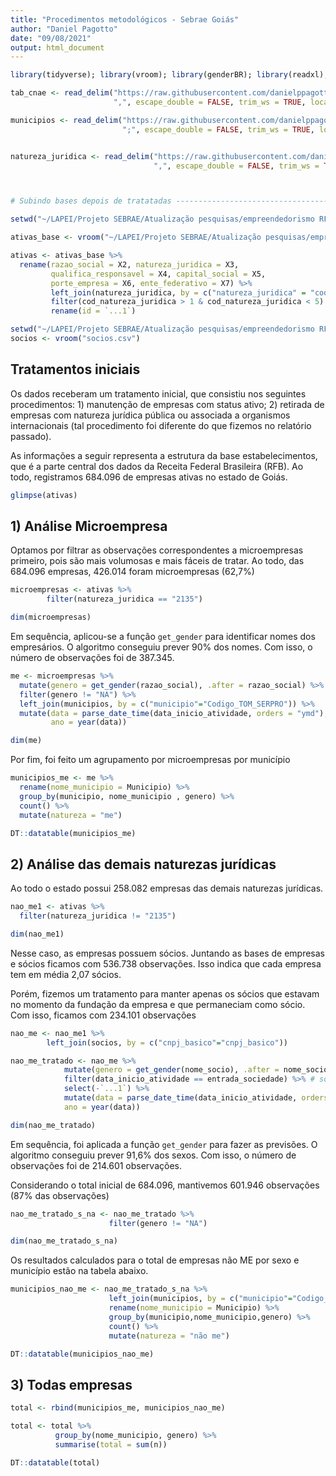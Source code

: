 ```yaml
---
title: "Procedimentos metodológicos - Sebrae Goiás"
author: "Daniel Pagotto"
date: "09/08/2021"
output: html_document
---
```


```r
library(tidyverse); library(vroom); library(genderBR); library(readxl); library(lubridate)

tab_cnae <- read_delim("https://raw.githubusercontent.com/danielppagotto/Sebrae-go-mulheres/main/bases%20de%20apoio/cnae.csv",
                       ",", escape_double = FALSE, trim_ws = TRUE, locale = locale(encoding = "windows-1252"))

municipios <- read_delim("https://raw.githubusercontent.com/danielppagotto/Sebrae-go-mulheres/main/bases%20de%20apoio/municipios_serpro.csv",
                         ";", escape_double = FALSE, trim_ws = TRUE, locale = locale(encoding = "windows-1252"))


natureza_juridica <- read_delim("https://raw.githubusercontent.com/danielppagotto/Sebrae-go-mulheres/main/bases%20de%20apoio/natureza_juridica.csv",
                                ",", escape_double = FALSE, trim_ws = TRUE, locale = locale(encoding = "windows-1252")) 



# Subindo bases depois de tratatadas -------------------------------------------

setwd("~/LAPEI/Projeto SEBRAE/Atualização pesquisas/empreendedorismo RFB/empresas")

ativas_base <- vroom("~/LAPEI/Projeto SEBRAE/Atualização pesquisas/empreendedorismo RFB/empresas/empresas_ativas.csv")

ativas <- ativas_base %>% 
  rename(razao_social = X2, natureza_juridica = X3, 
         qualifica_responsavel = X4, capital_social = X5,
         porte_empresa = X6, ente_federativo = X7) %>% 
         left_join(natureza_juridica, by = c("natureza_juridica" = "cod_subclass_natureza_juridica")) %>% 
         filter(cod_natureza_juridica > 1 & cod_natureza_juridica < 5) %>% 
         rename(id = `...1`)

setwd("~/LAPEI/Projeto SEBRAE/Atualização pesquisas/empreendedorismo RFB/empresas")
socios <- vroom("socios.csv")
```

## Tratamentos iniciais

Os dados receberam um tratamento inicial, que consistiu nos seguintes procedimentos: 1) manutenção de empresas com status ativo; 2) retirada de empresas com natureza jurídica pública ou associada a organismos internacionais (tal procedimento foi diferente do que fizemos no relatório passado). 

As informações a seguir representa a estrutura da base estabelecimentos, que é a parte central dos dados da Receita Federal Brasileira (RFB). Ao todo, registramos 684.096 de empresas ativas no estado de Goiás. 

```r

glimpse(ativas)

```

## 1) Análise Microempresa 

Optamos por filtrar as observações correspondentes a microempresas primeiro, pois são mais volumosas e mais fáceis de tratar. Ao todo, das 684.096 empresas, 426.014 foram microempresas (62,7%)

```r
microempresas <- ativas %>% 
        filter(natureza_juridica == "2135") 

dim(microempresas)
```

Em sequência, aplicou-se a função `get_gender` para identificar nomes dos empresários. O algoritmo conseguiu prever 90% dos nomes. Com isso, o número de observações foi de 387.345.

```r

me <- microempresas %>% 
  mutate(genero = get_gender(razao_social), .after = razao_social) %>% 
  filter(genero != "NA") %>% 
  left_join(municipios, by = c("municipio"="Codigo_TOM_SERPRO")) %>% 
  mutate(data = parse_date_time(data_inicio_atividade, orders = "ymd"),
         ano = year(data)) 

dim(me)

```

Por fim, foi feito um agrupamento por microempresas por município 

```r
municipios_me <- me %>% 
  rename(nome_municipio = Municipio) %>% 
  group_by(municipio, nome_municipio , genero) %>% 
  count() %>% 
  mutate(natureza = "me")

DT::datatable(municipios_me)
```

## 2) Análise das demais naturezas jurídicas 

Ao todo o estado possui 258.082 empresas das demais naturezas jurídicas. 

```r
nao_me1 <- ativas %>% 
  filter(natureza_juridica != "2135") 

dim(nao_me1)
```

Nesse caso, as empresas possuem sócios. Juntando as bases de empresas e sócios ficamos com 536.738 observações. Isso indica que cada empresa tem em média 2,07 sócios. 

Porém, fizemos um tratamento para manter apenas os sócios que estavam no momento da fundação da empresa e que permaneciam como sócio. Com isso, ficamos com 234.101 observações

```r
nao_me <- nao_me1 %>% 
        left_join(socios, by = c("cnpj_basico"="cnpj_basico")) 

nao_me_tratado <- nao_me %>% 
            mutate(genero = get_gender(nome_socio), .after = nome_socio) %>% 
            filter(data_inicio_atividade == entrada_sociedade) %>% # sócios da entrada
            select(-`...1`) %>% 
            mutate(data = parse_date_time(data_inicio_atividade, orders = "ymd"),
            ano = year(data))

dim(nao_me_tratado)
```

Em sequência, foi aplicada a função `get_gender` para fazer as previsões. O algoritmo conseguiu prever 91,6% dos sexos. Com isso, o número de observações foi de 214.601 observações. 

Considerando o total inicial de 684.096, mantivemos 601.946 observações (87% das observações) 

```r
nao_me_tratado_s_na <- nao_me_tratado %>% 
                      filter(genero != "NA")

dim(nao_me_tratado_s_na)
```

Os resultados calculados para o total de empresas não ME por sexo e município estão na tabela abaixo. 

```r
municipios_nao_me <- nao_me_tratado_s_na %>% 
                      left_join(municipios, by = c("municipio"="Codigo_TOM_SERPRO")) %>% 
                      rename(nome_municipio = Municipio) %>% 
                      group_by(municipio,nome_municipio,genero) %>% 
                      count() %>% 
                      mutate(natureza = "não me")

DT::datatable(municipios_nao_me)
```

## 3) Todas empresas 

```r
total <- rbind(municipios_me, municipios_nao_me)

total <- total %>% 
          group_by(nome_municipio, genero) %>% 
          summarise(total = sum(n))

DT::datatable(total)
```






